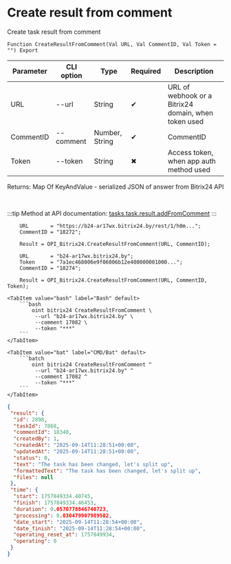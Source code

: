 ﻿---
sidebar_position: 7
description: Create result from comment and other functions to work with Bitrix24 in the Open Integration Package, a free open-source integration library for 1C:Enterprise 8, OneScript and CLI
keywords: [1C, 1С, 1С:Enterprise, 1С:Enterprise 8.3, API, Integration, Services, Exchange, OneScript, CLI, Bitrix24]
---


# Create result from comment
 Create task result from comment



`Function CreateResultFromComment(Val URL, Val CommentID, Val Token = "") Export`

  | Parameter | CLI option | Type | Required | Description |
  |-|-|-|-|-|
  | URL | --url | String | &#x2714; | URL of webhook or a Bitrix24 domain, when token used |
  | CommentID | --comment | Number, String | &#x2714; | CommentID |
  | Token | --token | String | &#x2716; | Access token, when app auth method used |

  
  Returns:  Map Of KeyAndValue - serialized JSON of answer from Bitrix24 API

<br/>

:::tip
Method at API documentation: [tasks.task.result.addFromComment](https://dev.1c-bitrix.ru/rest_help/tasks/task/tasks/tasks_task_result_addFromComment.php)
:::
<br/>



```bsl title="1C:Enterprise/OneScript code example"
    URL       = "https://b24-ar17wx.bitrix24.by/rest/1/h0m...";
    CommentID = "18272";

    Result = OPI_Bitrix24.CreateResultFromComment(URL, CommentID);

    URL       = "b24-ar17wx.bitrix24.by";
    Token     = "7a1ec468006e9f06006b12e400000001000...";
    CommentID = "18274";

    Result = OPI_Bitrix24.CreateResultFromComment(URL, CommentID, Token);
```
 

 <Tabs>
  
    <TabItem value="bash" label="Bash" default>
        ```bash
            oint bitrix24 CreateResultFromComment \
             --url "b24-ar17wx.bitrix24.by" \
             --comment 17082 \
             --token "***"
        ```
    </TabItem>
  
    <TabItem value="bat" label="CMD/Bat" default>
        ```batch
            oint bitrix24 CreateResultFromComment ^
             --url "b24-ar17wx.bitrix24.by" ^
             --comment 17082 ^
             --token "***"
        ```
    </TabItem>
</Tabs>


```json title="Result"
{
 "result": {
  "id": 2898,
  "taskId": 7868,
  "commentId": 18340,
  "createdBy": 1,
  "createdAt": "2025-09-14T11:28:51+00:00",
  "updatedAt": "2025-09-14T11:28:51+00:00",
  "status": 0,
  "text": "The task has been changed, let's split up",
  "formattedText": "The task has been changed, let's split up",
  "files": null
 },
 "time": {
  "start": 1757849334.40745,
  "finish": 1757849334.46453,
  "duration": 0.0570778846740723,
  "processing": 0.030479907989502,
  "date_start": "2025-09-14T11:28:54+00:00",
  "date_finish": "2025-09-14T11:28:54+00:00",
  "operating_reset_at": 1757849934,
  "operating": 0
 }
}
```
